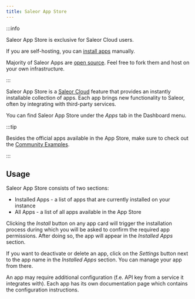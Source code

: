 ```yaml
---
title: Saleor App Store
---
```


:::info

Saleor App Store is exclusive for Saleor Cloud users.

If you are self-hosting, you can [install apps](developer/extending/apps/installing-apps.mdx) manually.

Majority of Saleor Apps are [open source](https://github.com/saleor/apps). Feel free to fork them and host on your own infrastructure.

:::

Saleor App Store is a [Saleor Cloud](/cloud/overview.mdx) feature that provides an instantly installable collection of apps. Each app brings new functionality to Saleor, often by integrating with third-party services.

You can find Saleor App Store under the _Apps_ tab in the Dashboard menu.

:::tip

Besides the official apps available in the App Store, make sure to check out the [Community Examples](developer/extending/apps/developing-apps/app-examples.mdx).

:::

## Usage

Saleor App Store consists of two sections:

- Installed Apps - a list of apps that are currently installed on your instance
- All Apps - a list of all apps available in the App Store

Clicking the _Install_ button on any app card will trigger the installation process during which you will be asked to confirm the required app permissions. After doing so, the app will appear in the _Installed Apps_ section.

If you want to deactivate or delete an app, click on the _Settings_ button next to the app name in the _Installed Apps_ section. You can manage your app from there.

An app may require additional configuration (f.e. API key from a service it integrates with). Each app has its own documentation page which contains the configuration instructions.


